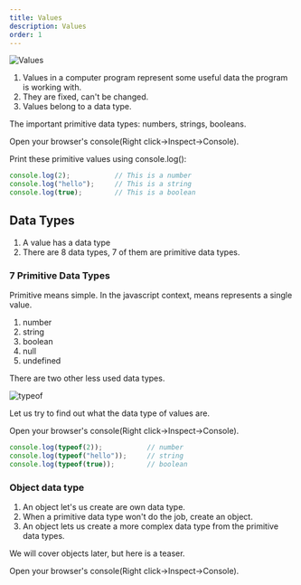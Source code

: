 ```yaml
---
title: Values
description: Values
order: 1
---
```




![Values](https://user-images.githubusercontent.com/29270715/72415993-d455b000-379d-11ea-8cd0-3287b51a86e8.png)

1. Values in a computer program represent some useful data the program is working with.
2. They are fixed, can't be changed.
3. Values belong to a data type.

<Aside>
The important primitive data types: numbers, strings, booleans. 

Open your browser's console(Right click->Inspect->Console).

Print these primitive values using console.log():

```js
console.log(2);           // This is a number
console.log("hello");     // This is a string
console.log(true);        // This is a boolean
```
</Aside>



## Data Types
1. A value has a data type
2. There are 8 data types, 7 of them are primitive data types.

### 7 Primitive Data Types
Primitive means simple. In the javascript context, means represents a single value.

1. number
2. string
3. boolean
4. null
5. undefined

There are two other less used data types. 

![typeof](https://user-images.githubusercontent.com/29270715/72416480-d9672f00-379e-11ea-83d5-2e7219d1594f.png)

<Aside>
Let us try to find out what the data type of values are.

Open your browser's console(Right click->Inspect->Console).


```js
console.log(typeof(2));           // number
console.log(typeof("hello"));     // string
console.log(typeof(true));        // boolean
```
</Aside>


### Object data type

1. An object let's us create are own data type.
2. When a primitive data type won't do the job, create an object.
3. An object lets us create a more complex data type from the primitive data types.

<Aside>
We will cover objects later, but here is a teaser.

Open your browser's console(Right click->Inspect->Console).



</Aside>

